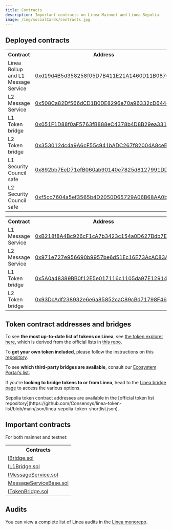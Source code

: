 ```yaml
---
title: Contracts
description: Important contracts on Linea Mainnet and Linea Sepolia.
image: /img/socialCards/contracts.jpg
---
```



## Deployed contracts

<Tabs groupId="Mainnet-Testnet" className="my-tabs">
  <TabItem value="Mainnet" label="Mainnet" default>
    <table>
      <tr>
        <th>Contract</th>
        <th>Address</th>
      </tr>
      <tr>
        <td>Linea Rollup and L1 Message Service</td>
        <td>
          <a href="https://etherscan.io/address/0xd19d4B5d358258f05D7B411E21A1460D11B0876F">
            0xd19d4B5d358258f05D7B411E21A1460D11B0876F
          </a>
        </td>
      </tr>
      <tr>
        <td>L2 Message Service</td>
        <td>
          <a href="https://lineascan.build/address/0x508Ca82Df566dCD1B0DE8296e70a96332cD644ec">
            0x508Ca82Df566dCD1B0DE8296e70a96332cD644ec
          </a>
        </td>
      </tr>
      <tr>
        <td>L1 Token bridge</td>
        <td>
          <a href="https://etherscan.io/address/0x051F1D88f0aF5763fB888eC4378b4D8B29ea3319">
            0x051F1D88f0aF5763fB888eC4378b4D8B29ea3319
          </a>
        </td>
      </tr>
      <tr>
        <td>L2 Token bridge</td>
        <td>
          <a href="https://lineascan.build/address/0x353012dc4a9A6cF55c941bADC267f82004A8ceB9">
            0x353012dc4a9A6cF55c941bADC267f82004A8ceB9
          </a>
        </td>
      </tr>
      <tr>
        <td>L1 Security Council safe</td>
        <td>
          <a href="https://etherscan.io/address/0x892bb7EeD71efB060ab90140e7825d8127991DD3">
            0x892bb7EeD71efB060ab90140e7825d8127991DD3
          </a>
        </td>
      </tr>
      <tr>
        <td>L2 Security Council safe</td>
        <td>
          <a href="https://lineascan.build/address/0xf5cc7604a5ef3565b4D2050D65729A06B68AA0bD">
            0xf5cc7604a5ef3565b4D2050D65729A06B68AA0bD
          </a>
        </td>
      </tr>
    </table>
  </TabItem>
    <TabItem value="Linea Sepolia" label="Linea Sepolia">
    <table>
      <tr>
        <th>Contract</th>
        <th>Address</th>
      </tr>
      <tr>
        <td>L1 Message Service</td>
        <td>
          <a href="https://sepolia.etherscan.io/address/0xB218f8A4Bc926cF1cA7b3423c154a0D627Bdb7E5">
          0xB218f8A4Bc926cF1cA7b3423c154a0D627Bdb7E5
          </a>
        </td>
      </tr>
      <tr>
        <td>L2 Message Service</td>
        <td>
          <a href="https://sepolia.lineascan.build/address/0x971e727e956690b9957be6d51ec16e73acac83a7">
          0x971e727e956690b9957be6d51Ec16E73AcAC83A7
          </a>
        </td>
      </tr>
      <tr>
        <td>L1 Token bridge</td>
        <td>
          <a href="https://sepolia.etherscan.io/address/0x5A0a48389BB0f12E5e017116c1105da97E129142">
            0x5A0a48389BB0f12E5e017116c1105da97E129142
          </a>
        </td>
      </tr>
      <tr>
        <td>L2 Token bridge</td>
        <td>
          <a href="https://sepolia.lineascan.build/address/0x93DcAdf238932e6e6a85852caC89cBd71798F463">
            0x93DcAdf238932e6e6a85852caC89cBd71798F463
          </a>
        </td>
      </tr>
    </table>
  </TabItem>
</Tabs>

## Token contract addresses and bridges

<Tabs groupId="Mainnet-Testnet" className="my-tabs">
  <TabItem value="Mainnet" label="Mainnet" default>

To see **the most up-to-date list of tokens on Linea**, see
[the token explorer here](https://consensys.github.io/linea-token-list/), which is derived from the
official lists in [this repo](https://github.com/Consensys/linea-token-list/blob/main/json/linea-mainnet-token-shortlist.json). 

To **get your own token included**, please follow the instructions on this [repository](https://github.com/Consensys/linea-token-list).

To see **which third-party bridges are available**, consult our [Ecosystem Portal's list](https://linea.build/hub/apps/category/bridge).

If you're **looking to bridge tokens to or from Linea**, head to the [Linea bridge page](https://linea.build/hub/bridge/)
to access the various options.

  </TabItem>
  <TabItem value="Linea Sepolia" label="Linea Sepolia">
    Sepolia token contract addresses are available in the [official token list repository](https://github.com/Consensys/linea-token-list/blob/main/json/linea-sepolia-token-shortlist.json).
  </TabItem>
</Tabs>

## Important contracts

For both mainnet and testnet:

<table>
  <tr>
    <th>Contracts</th>
  </tr>
  <tr>
    <td>
      <a href="/files/testnet/IBridge.sol">IBridge.sol</a>
    </td>
  </tr>
  <tr>
    <td>
      <a href="/files/testnet/IL1Bridge.sol">IL1Bridge.sol</a>
    </td>
  </tr>
  <tr>
    <td>
      <a href="/files/testnet/IMessageService.sol">IMessageService.sol</a>
    </td>
  </tr>
  <tr>
    <td>
      <a href="/files/testnet/MessageServiceBase.sol">MessageServiceBase.sol</a>
    </td>
  </tr>
  <tr>
    <td>
      <a href="/files/testnet/ITokenBridge.sol">ITokenBridge.sol</a>
    </td>
  </tr>
</table>

## Audits

You can view a complete list of Linea audits in the [Linea monorepo](https://github.com/Consensys/linea-monorepo/blob/2a8288f75a347104442f015b71262ab06a1e62f0/docs/audits.md).
